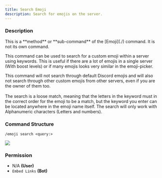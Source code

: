 ```yaml
---
title: Search Emoji
description: Search for emojis on the server.
---
```


### Description

<Callout type="warning">
This is a **method** or **sub-command** of the [Emoji](./) command. It is not its own command.
</Callout>

This command can be used to search for a custom emoji within a server using keywords. This is useful if there are a lot of emojis in a single server (With boost levels) or if many emojis looks very similar in the emoji-picker.

This command will not search through default Discord emojis and will also not search through other custom emojis from other servers, even if you are the owner of them too.\
\
The search is a loose match, meaning that the letters in the keyword must in the correct order for the emoji to be a match, but the keyword you enter can be located anywhere in the emoji name itself. The search will only work with Alphanumeric characters (Letters and numbers).

### Command Structure

```
/emoji search <query:>
```

![](https://i.imgur.com/KLfyInV.png)

### **Permission**

* N/A **(User)**
* `Embed Links` **(Bot)**
